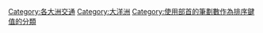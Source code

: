 {{Catnav|頁面分類|社会|人类社会|交通|各大洲交通}}
{{Catnav|頁面分類|地理|大洲|大洋洲}}
{{Catnav|頁面分類|人类社会|科技|交通|各大洲交通}}
{{Catnav|頁面分類|人类社会|知識|科技|交通|各大洲交通}}
{{Catnav|頁面分類|人类社会|交通|各大洲交通}}
{{Commonscat|Transport in Oceania}}

[[Category:各大洲交通|Category:各大洲交通]]
[[Category:大洋洲|Category:大洋洲]]
[[Category:使用部首的筆劃數作為排序鍵值的分類|Category:使用部首的筆劃數作為排序鍵值的分類]]